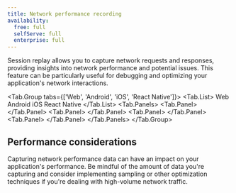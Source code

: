 ```yaml
---
title: Network performance recording
availability:
  free: full
  selfServe: full
  enterprise: full
---
```



Session replay allows you to capture network requests and responses, providing insights into network performance and potential issues. This feature can be particularly useful for debugging and optimizing your application's network interactions.

<Tab.Group tabs={['Web', 'Android', 'iOS', 'React Native']}>
    <Tab.List>
        <Tab>Web</Tab>
        <Tab>Android</Tab>
        <Tab>iOS</Tab>
        <Tab>React Native</Tab>
    </Tab.List>
    <Tab.Panels>
        <Tab.Panel>
            <WebNetwork />
        </Tab.Panel>
        <Tab.Panel>
            <AndroidNetwork />
        </Tab.Panel>
        <Tab.Panel>
            <IOSNetwork />
        </Tab.Panel>
        <Tab.Panel>
            <ReactNativeNetwork />
        </Tab.Panel>
    </Tab.Panels>
</Tab.Group>

## Performance considerations

Capturing network performance data can have an impact on your application's performance. Be mindful of the amount of data you're capturing and consider implementing sampling or other optimization techniques if you're dealing with high-volume network traffic.
